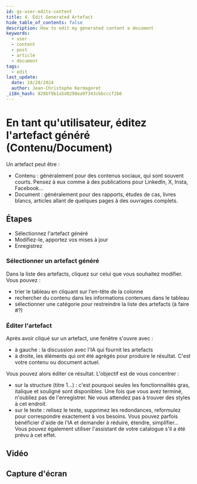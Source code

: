 ```yaml
---
id: gs-user-edits-content
title: 4. Edit Generated Artefact
hide_table_of_contents: false
description: How to edit my generated content a document
keywords:
  - user
  - content
  - post
  - article
  - document
tags:
  - edit
last_update:
  date: 10/28/2024
  author: Jean-Christophe Kermagoret
_i18n_hash: 828bf9b1a5d8298ea9f343cbbcccf2b6
---
```

# En tant qu'utilisateur, éditez l'artefact généré (Contenu/Document)

Un artefact peut être :
* Contenu : généralement pour des contenus sociaux, qui sont souvent courts. Pensez à eux comme à des publications pour LinkedIn, X, Insta, Facebook...
* Document : généralement pour des rapports, études de cas, livres blancs, articles allant de quelques pages à des ouvrages complets.

## Étapes

* Sélectionnez l'artefact généré
* Modifiez-le, apportez vos mises à jour
* Enregistrez

### Sélectionner un artefact généré

Dans la liste des artefacts, cliquez sur celui que vous souhaitez modifier. Vous pouvez :
* trier le tableau en cliquant sur l'en-tête de la colonne
* rechercher du contenu dans les informations contenues dans le tableau
* sélectionner une catégorie pour restreindre la liste des artefacts (à faire #?)

### Éditer l'artefact

Après avoir cliqué sur un artefact, une fenêtre s'ouvre avec :
* à gauche : la discussion avec l'IA qui fournit les artefacts
* à droite, les éléments qui ont été agrégés pour produire le résultat. C'est votre contenu ou document actuel.

Vous pouvez alors éditer ce résultat. L'objectif est de vous concentrer :
* sur la structure (titre 1...) : c'est pourquoi seules les fonctionnalités gras, italique et souligné sont disponibles. Une fois que vous avez terminé, n'oubliez pas de l'enregistrer. Ne vous attendez pas à trouver des styles à cet endroit.
* sur le texte : relisez le texte, supprimez les redondances, reformulez pour correspondre exactement à vos besoins. Vous pouvez parfois bénéficier d'aide de l'IA et demander à réduire, étendre, simplifier... Vous pouvez également utiliser l'assistant de votre catalogue s'il a été prévu à cet effet.

## Vidéo


## Capture d'écran
